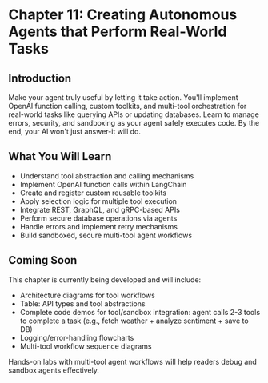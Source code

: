 # Chapter 11: Creating Autonomous Agents that Perform Real-World Tasks

## Introduction

Make your agent truly useful by letting it take action. You'll implement OpenAI function calling, custom toolkits, and multi-tool orchestration for real-world tasks like querying APIs or updating databases. Learn to manage errors, security, and sandboxing as your agent safely executes code. By the end, your AI won't just answer-it will do.

## What You Will Learn

- Understand tool abstraction and calling mechanisms
- Implement OpenAI function calls within LangChain
- Create and register custom reusable toolkits
- Apply selection logic for multiple tool execution
- Integrate REST, GraphQL, and gRPC-based APIs
- Perform secure database operations via agents
- Handle errors and implement retry mechanisms
- Build sandboxed, secure multi-tool agent workflows

## Coming Soon

This chapter is currently being developed and will include:

- Architecture diagrams for tool workflows
- Table: API types and tool abstractions
- Complete code demos for tool/sandbox integration: agent calls 2-3 tools to complete a task (e.g., fetch weather + analyze sentiment + save to DB)
- Logging/error-handling flowcharts
- Multi-tool workflow sequence diagrams

Hands-on labs with multi-tool agent workflows will help readers debug and sandbox agents effectively.
